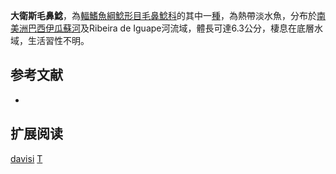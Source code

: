 {{Speciesbox
| name = 大衛斯毛鼻鯰
| image = 
| image_width = 
| status = NE
| status_system = IUCN3.1
| genus = Trichomycterus
| species = davisi 
| authority = [[Haseman|Haseman]], 1911
| synonyms = *''Pygidium davisi'', Haseman, 1911
}}

'''大衛斯毛鼻鯰'''，為[[輻鰭魚綱|輻鰭魚綱]][[鯰形目|鯰形目]][[毛鼻鯰科|毛鼻鯰科]]的其中一[[種|種]]，為熱帶淡水魚，分布於[[南美洲|南美洲]][[巴西|巴西]][[伊瓜蘇河|伊瓜蘇河]]及Ribeira de Iguape河流域，體長可達6.3公分，棲息在底層水域，生活習性不明。

== 参考文献 ==
*{{FishBase_species|genus=Trichomycterus|species|davisi|year=2014|month=11}}

== 扩展阅读 ==
{{refbegin}}
{{wikispecies-inline|Trichomycterus davisi|大衛斯毛鼻鯰}}
{{refend}}
{{Taxonbar|from=Q6418504}}

[[Category:毛鼻鯰属|davisi]]
[[Category:1911年描述的魚類|T]]

{{鯰形目小作品}}